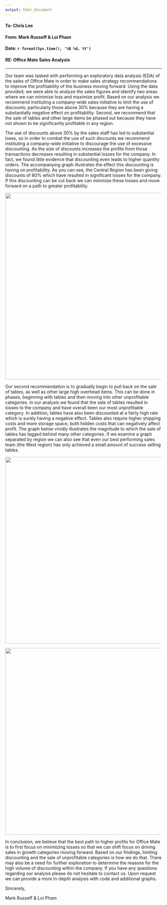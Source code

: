 ```yaml
---
output: html_document
---
```


#### **To: Chris Lee**  
  
#### **From: Mark Russeff & Loi Pham**  
  
#### **Date: `r format(Sys.time(), '%B %d, %Y')`**   
  
#### **RE: Office Mate Sales Analysis**  

*** 
  
  Our team was tasked with performing an exploratory data analysis (EDA) of the sales of Office Mate in order to make sales strategy recommendations to improve the profitability of the business moving forward. Using the data provided, we were able to analyze the sales figures and identify two areas where we can minimize loss and maximize profit. Based on our analysis we recommend instituting a company-wide sales initiative to limit the use of discounts; particularly those above 30% because they are having a substantially negative effect on profitability. Second, we recommend that the sale of tables and other large items be phased out because they have not shown to be significantly profitable in any region.  

  The use of discounts above 30% by the sales staff has led to substantial loses, so in order to combat the use of such discounts we recommend instituting a company-wide initiative to discourage the use of excessive discounting. As the size of discounts increases the profits from those transactions decreases resulting in substantial losses for the company. In fact, we found little evidence that discounting even leads to higher quantity orders. The accompanying graph illustrates the effect this discounting is having on profitability. As you can see, the Central Region has been giving discounts of 80% which have resulted in significant losses for the company. If this discounting can be cut back we can minimize these losses and move forward on a path to greater profitability.  
  
![](dis_g1.png){width=600px} 
  
  Our second recommendation is to gradually begin to pull back on the sale of tables, as well as other large high overhead items. This can be done in phases, beginning with tables and then moving into other unprofitable categories. In our analysis we found that the sale of tables resulted in losses to the company and have overall been our most unprofitable category. In addition, tables have also been discounted at a fairly high rate which is surely having a negative effect. Tables also require higher shipping costs and more storage space, both hidden costs that can negatively affect profit. The graph below vividly illustrates the magnitude to which the sale of tables has lagged behind many other categories. If we examine a graph separated by region we can also see that even our best performing sales team (the West region) has only achieved a small amount of success selling tables.  
  
  

![](profit_g1.png){width=600px}  

![](profit_g2.png){width=600px}
  
  
  In conclusion, we believe that the best path to higher profits for Office Mate is to first focus on minimizing losses so that we can shift focus on driving sales in growth categories moving forward. Based on our findings, limiting discounting and the sale of unprofitable categories is how we do that. There may also be a need for further exploration to determine the reasons for the high volume of discounting within the company. If you have any questions regarding our analysis please do not hesitate to contact us. Upon request we can provide a more in-depth analysis with code and additional graphs.  
  
  
  

Sincerely,

Mark Russeff & Loi Pham

